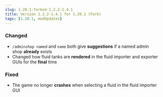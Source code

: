```yaml
---
slug: 1.20.1-forked-1.2.2-1.4.1
title: Version 1.2.2-1.4.1 for 1.20.1 (Fork)
tags: [1.20.1, modUpdates]
---
```



### Changed

- `/adminshop named` and `name` both give **suggestions** if a named admin shop **already** exists
- Changed how fluid tanks are **rendered** in the fluid importer and exporter GUIs for the **final** time

### Fixed

- The game no longer **crashes** when selecting a fluid in the fluid importer GUI

<CurseforgeLink link="https://www.curseforge.com/minecraft/mc-mods/flapjacks-economy-forked/files/6366754" />
<ModrinthLink link="https://modrinth.com/mod/flapjacks-economy-forked/version/1.2.2-1.4.1" />
